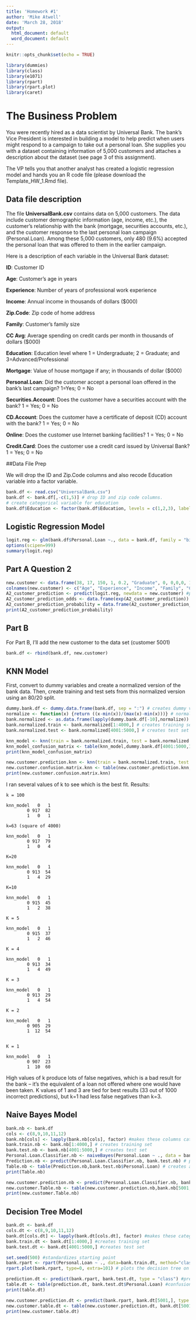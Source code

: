 ---
title: 'Homework #1'
author: 'Mike Atwell'
date: 'March 28, 2018'
output:
  html_document: default
  word_document: default
---

```{r setup, include=FALSE}
knitr::opts_chunk$set(echo = TRUE)
```

```{r}
library(dummies)
library(class)
library(e1071)
library(rpart)
library(rpart.plot)
library(caret)
```

# The Business Problem

You were recently hired as a data scientist by Universal Bank. The bank's Vice President is interested in building a model to help predict when users might respond to a campaign to take out a personal loan. She supplies you with a dataset containing information of 5,000 customers and attaches a description about the dataset (see page 3 of this assignment). 

The VP tells you that another analyst has created a logistic regression model and hands you an R code file (please download the Template_HW_1.Rmd file).

## Data file description

The file **UniversalBank.csv** contains data on 5,000 customers. The data include customer demographic information (age, income, etc.), the customer's relationship with the bank (mortgage, securities accounts, etc.), and the customer response to the last personal loan campaign (Personal.Loan). Among these 5,000 customers, only 480 (9.6%) accepted the personal loan that was offered to them in the earlier campaign.  


Here is a description of each variable in the Universal Bank dataset:    

**ID**: Customer ID   

**Age**: Customer's age in years    

**Experience**: Number of years of professional work experience  

**Income**: Annual income in thousands of dollars ($000)  

**Zip.Code**: Zip code of home address  

**Family**: Customer's family size  

**CC Avg**: Average spending on credit cards per month in thousands of dollars ($000)  

**Education**: Education level where 1 = Undergraduate; 2 = Graduate; and 3=Advanced/Professional  

**Mortgage**: Value of house mortgage if any; in thousands of dollar ($000)  

**Personal.Loan**: Did the customer accept a personal loan offered in the bank's last campaign? 1=Yes; 0 = No  

**Securities.Account**: Does the customer have a securities account with the bank? 1 = Yes; 0 = No  

**CD.Account**: Does the customer have a certificate of deposit (CD) account with the bank? 1 = Yes; 0 = No  

**Online**: Does the customer use Internet banking facilities? 1 = Yes; 0 = No  

**Credit.Card**: Does the customer use a credit card issued by Universal Bank? 1 = Yes; 0 = No  

##Data File Prep  

We will drop the ID and Zip.Code columns and also recode Education variable into a factor variable.
 
```{r data prep}
bank.df <- read.csv("UniversalBank.csv")
bank.df <- bank.df[,-c(1,5)] # drop ID and zip code columns.  
# create categorical variable for education
bank.df$Education <- factor(bank.df$Education, levels = c(1,2,3), labels = c("Undergrad", "Graduate", "Advanced/Professional"))
```

## Logistic Regression Model
```{r logit}
logit.reg <- glm(bank.df$Personal.Loan ~., data = bank.df, family = "binomial")
options(scipen=999)
summary(logit.reg)
```

## Part A Question 2

```{r predicting customer}
new.customer <- data.frame(38, 17, 150, 1, 0.2, "Graduate", 0, 0,0,0, 1, 1) #data for new customer in the question
colnames(new.customer) <- c("Age", "Experience", "Income", "Family", "CCAvg", "Education", "Mortgage", "Personal.Loan", "Securities.Account", "CD.Account", "Online", "CreditCard") #duplicating the column names in the main dataset
A2_customer_prediction <- predict(logit.reg, newdata = new.customer) #predicts the logit for the new customer per the model
A2_customer_prediction_odds <- data.frame(exp(A2_customer_prediction)) # converts logit to odds
A2_customer_prediction_probability = data.frame(A2_customer_prediction_odds/(1+A2_customer_prediction_odds)) # converts odds to probability
print(A2_customer_prediction_probability)
```

## Part B

For Part B, I'll add the new customer to the data set (customer 5001)

```{r}
bank.df <- rbind(bank.df, new.customer)
```
## KNN Model

First, convert to dummy variables and create a normalized version of the bank data.  Then, create training and test sets from this normalized version using an 80/20 split.

```{r}

dummy.bank.df <- dummy.data.frame(bank.df, sep = ":") # creates dummy variable since 'Education' is in words
normalize <- function(x) {return ((x-min(x))/(max(x)-min(x)))} # normalize function
bank.normalized <- as.data.frame(lapply(dummy.bank.df[-10],normalize)) # normalizes all variables to be from 0 to 1 so they have the same scale, and deletes Personal.Loan (since that's what we're trying to predict)
bank.normalized.train <- bank.normalized[1:4000,] # creates training set
bank.normalized.test <- bank.normalized[4001:5000,] # creates test set

knn_model <- knn(train = bank.normalized.train, test = bank.normalized.test, cl = dummy.bank.df$Personal.Loan[1:4000], k=1) # creates KNN model, k=1 per discussion below
knn_model_confusion_matrix <- table(knn_model,dummy.bank.df[4001:5000,10]) # calculates confusion matrix (predictions versus actual for each customer in the test set)
print(knn_model_confusion_matrix)

new.customer.prediction.knn <- knn(train = bank.normalized.train, test = bank.normalized[5001,], cl = dummy.bank.df$Personal.Loan[1:4000], k=1) # model to predict new customer
new.customer.confusion.matrix.knn <- table(new.customer.prediction.knn,dummy.bank.df[5001,10]) # calculates confusion matrix (prediction versus actual for new customer)
print(new.customer.confusion.matrix.knn)
```

I ran several values of k to see which is the best fit.  Results:
```
k = 100

knn_model   0   1
        0 917  82
        1   0   1

k=63 (square of 4000)

knn_model   0   1
        0 917  79
        1   0   4

K=20

knn_model   0   1
        0 913  54
        1   4  29

K=10

knn_model   0   1
        0 915  45
        1   2  38

K = 5

knn_model   0   1
        0 915  37
        1   2  46

K = 4

knn_model   0   1
        0 913  34
        1   4  49

K = 3

knn_model   0   1
        0 913  29
        1   4  54

K = 2

knn_model   0   1
        0 905  29
        1  12  54


K = 1

knn_model   0   1
        0 907  23
        1  10  60
```

High values of k produce lots of false negatives, which is a bad result for the bank -- it's the equivalent of a loan not offered where one would have been taken.  K values of 1 and 3 are tied for best results (33 out of 1000 incorrect predictions), but k=1 had less false negatives than k=3.        

## Naive Bayes Model

```{r}

bank.nb <- bank.df
cols <- c(8,9,10,11,12)
bank.nb[cols] <- lapply(bank.nb[cols], factor) #makes these columns categorical variables
bank.train.nb <- bank.nb[1:4000,] # creates training set
bank.test.nb <- bank.nb[4001:5000,] # creates test set
Personal.Loan.Classifier.nb <- naiveBayes(Personal.Loan ~ ., data = bank.train.nb) # creates the Naive Bayes model
Prediction.nb <- predict(Personal.Loan.Classifier.nb, bank.test.nb) # predicts
Table.nb <- table(Prediction.nb,bank.test.nb$Personal.Loan) # creates a table to see results
print(Table.nb) 

new.customer.prediction.nb <- predict(Personal.Loan.Classifier.nb, bank.nb[5001,]) #predicts new customer
new.customer.Table.nb <- table(new.customer.prediction.nb,bank.nb[5001,10]) # creates a table to see results
print(new.customer.Table.nb) 

```


## Decision Tree Model

```{r}
bank.dt <- bank.df
cols.dt <- c(8,9,10,11,12)
bank.dt[cols.dt] <- lapply(bank.dt[cols.dt], factor) #makes these categorical variables  
bank.train.dt <- bank.dt[1:4000,] #creates training set
bank.test.dt <- bank.dt[4001:5000,] #creates test set

set.seed(500) #standardizes starting point
bank.rpart <- rpart(Personal.Loan ~ ., data=bank.train.dt, method="class", parms=list(split="information"),                                  control=rpart.control(minsplit = 1)) # decision tree model
rpart.plot(bank.rpart, type=0, extra=101) # plots the decision tree on training set

prediction.dt <- predict(bank.rpart, bank.test.dt, type = "class") #predicts test set versus the model
table.dt <- table(prediction.dt, bank.test.dt$Personal.Loan) #confusion matrix of results
print(table.dt)

new.customer.prediction.dt <- predict(bank.rpart, bank.dt[5001,], type = "class") #predicts new customer versus the model
new.customer.table.dt <- table(new.customer.prediction.dt, bank.dt[5001,10]) #confusion matrix of results
print(new.customer.table.dt)
```